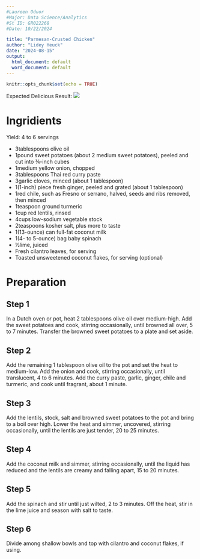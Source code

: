 ---
#Laureen Oduor
#Major: Data Science/Analytics
#St ID: GR022268
#Date: 10/22/2024

title: "Parmesan-Crusted Chicken"
author: "Lidey Heuck"
date: "2024-08-15"
output:
  html_document: default
  word_document: default
---

```{r setup, include=FALSE}
knitr::opts_chunk$set(echo = TRUE)
```

Expected Delicious Result:
![](C:\Users\bridg\OneDrive\Desktop\nec\Machine Learning\Week 1\parmesanrecipe.png)

# Ingridients

Yield: 4 to 6 servings

* 3tablespoons olive oil
* 1pound sweet potatoes (about 2 medium sweet potatoes), peeled and cut into ¾-inch cubes
* 1medium yellow onion, chopped
* 3tablespoons Thai red curry paste
* 3garlic cloves, minced (about 1 tablespoon)
* 1(1-inch) piece fresh ginger, peeled and grated (about 1 tablespoon)
* 1red chile, such as Fresno or serrano, halved, seeds and ribs removed, then minced
* 1teaspoon ground turmeric
* 1cup red lentils, rinsed
* 4cups low-sodium vegetable stock
* 2teaspoons kosher salt, plus more to taste
* 1(13-ounce) can full-fat coconut milk
* 1(4- to 5-ounce) bag baby spinach
* ½lime, juiced
* Fresh cilantro leaves, for serving
* Toasted unsweetened coconut flakes, for serving (optional)

# Preparation

## Step 1

In a Dutch oven or pot, heat 2 tablespoons olive oil over medium-high. Add the sweet potatoes and cook, stirring occasionally, until browned all over, 5 to 7 minutes. Transfer the browned sweet potatoes to a plate and set aside.

## Step 2

Add the remaining 1 tablespoon olive oil to the pot and set the heat to medium-low. Add the onion and cook, stirring occasionally, until translucent, 4 to 6 minutes. Add the curry paste, garlic, ginger, chile and turmeric, and cook until fragrant, about 1 minute.

## Step 3

Add the lentils, stock, salt and browned sweet potatoes to the pot and bring to a boil over high. Lower the heat and simmer, uncovered, stirring occasionally, until the lentils are just tender, 20 to 25 minutes.

## Step 4

Add the coconut milk and simmer, stirring occasionally, until the liquid has reduced and the lentils are creamy and falling apart, 15 to 20 minutes.

## Step 5

Add the spinach and stir until just wilted, 2 to 3 minutes. Off the heat, stir in the lime juice and season with salt to taste.

## Step 6

Divide among shallow bowls and top with cilantro and coconut flakes, if using.




